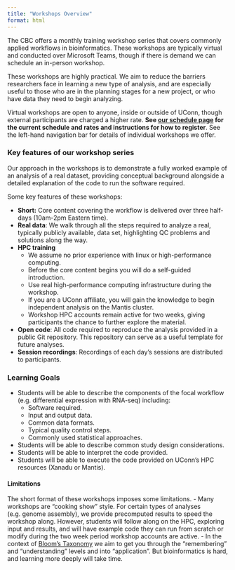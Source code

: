 ```yaml
---
title: "Workshops Overview"
format: html
---
```


The CBC offers a monthly training workshop series that covers commonly applied workflows in bioinformatics. These workshops are typically virtual and conducted over Microsoft Teams, though if there is demand we can schedule an in-person workshop. 

These workshops are highly practical. We aim to reduce the barriers researchers face in learning a new type of analysis, and are especially useful to those who are in the planning stages for a new project, or who have data they need to begin analyzing. 

Virtual workshops are open to anyone, inside or outside of UConn, though external participants are charged a higher rate. **See [our schedule page](https://bioinformatics.uconn.edu/cbc-workshops/) for the current schedule and rates and instructions for how to register**. See the left-hand navigation bar for details of individual workshops we offer.

### Key features of our workshop series

Our approach in the workshops is to demonstrate a fully worked example of an analysis of a real dataset, providing conceptual background alongside a detailed explanation of the code to run the software required. 

Some key features of these workshops:

- **Short:** Core content covering the workflow is delivered over three half-days (10am-2pm Eastern time). 
- **Real data**: We walk through all the steps required to analyze a real, typically publicly available, data set, highlighting QC problems and solutions along the way. 
- **HPC training** 
  - We assume no prior experience with linux or high-performance computing. 
  - Before the core content begins you will do a self-guided introduction. 
  - Use real high-performance computing infrastructure during the workshop. 
  - If you are a UConn affiliate, you will gain the knowledge to begin independent analysis on the Mantis cluster. 
  - Workshop HPC accounts remain active for two weeks, giving participants the chance to further explore the material. 
- **Open code**: All code required to reproduce the analysis provided in a public Git repository. This repository can serve as a useful template for future analyses. 
- **Session recordings**: Recordings of each day's sessions are distributed to participants. 

### Learning Goals

- Students will be able to describe the components of the focal workflow (e.g. differential expression with RNA-seq) including:
  - Software required.
  - Input and output data.
  - Common data formats. 
  - Typical quality control steps.
  - Commonly used statistical approaches.
- Students will be able to describe common study design considerations. 
- Students will be able to interpret the code provided. 
- Students will be able to execute the code provided on UConn's HPC resources (Xanadu or Mantis). 

#### Limitations

The short format of these workshops imposes some limitations. 
- Many workshops are "cooking show" style. For certain types of analyses (e.g. genome assembly), we provide precomputed results to speed the workshop along. However, students will follow along on the HPC, exploring input and results, and will have example code they can run from scratch or modify during the two week period workshop accounts are active.
- In the context of [Bloom's Taxonomy](https://stearnscenter.gmu.edu/knowledge-center/course-and-curriculum-redesign/blooms-taxonomy/) we aim to get you through the "remembering" and "understanding" levels and into "application". But bioinformatics is hard, and learning more deeply will take time. 
